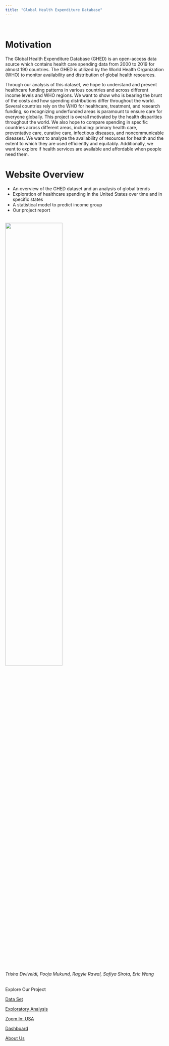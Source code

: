 ```yaml
---
title: "Global Health Expenditure Database"
---
```


<br>

# Motivation

 The Global Health Expenditure Database (GHED) is an open-access data source which contains health care spending data from  2000 to 2019 for almost 190 countries. The GHED is utilized by the World Health Organization (WHO) to monitor availability and distribution of global health resources. 

Through our analysis of this dataset, we hope to understand and present healthcare funding patterns in various countries and across different income levels and WHO regions. We want to show who is bearing the brunt of the costs and how spending distributions differ throughout the world. Several countries rely on the WHO for healthcare, treatment, and research funding, so recognizing underfunded areas is paramount to ensure care for everyone globally. This project is overall motivated by the health disparities throughout the world. We also hope to compare spending in specific countries across different areas, including: primary health care, preventative care, curative care, infectious diseases, and noncommunicable diseases. We want to analyze the availability of resources for health and the extent to which they are used efficiently and equitably. Additionally, we want to explore if health services are available and affordable when people need them. 

# Website Overview 

* An overview of the GHED dataset and an analysis of global trends
* Exploration of healthcare spending in the United States over time and in specific states
* A statistical model to predict income group 
* Our project report 

<h6 style="text-align: middle;" markdown="1"> </h6>
<h6 style="text-align: middle;" markdown="1"> </h6>
<h6 style="text-align: middle;" markdown="1"> </h6>

<img src="images/columbiabiostats.png" style="width:60%">

<h6 style="text-align: middle;" markdown="1"> </h6>
<h6 style="text-align: middle;" markdown="1"> </h6>
<h6 style="text-align: middle;" markdown="1"> </h6>

<h6 style="text-align: middle;" markdown="1">Trisha Dwiveldi, Pooja Mukund,  Ragyie Rawal,  Safiya Sirota, Eric Wang</h6>

Explore Our Project

[Data Set](dataset.html)

[Exploratory Analysis](analysis.html)

[Zoom In: USA](usa.html)

[Dashboard](dashboard.html)

[About Us](about.html)